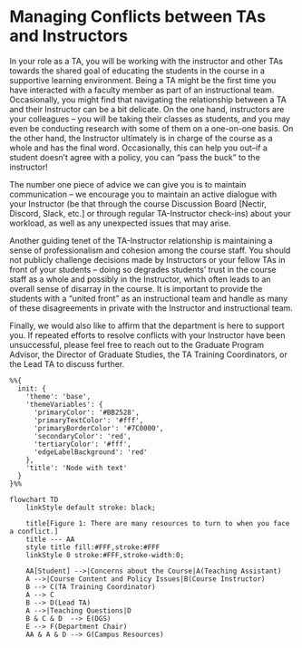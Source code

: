 # Managing Conflicts between TAs and Instructors

In your role as a TA, you will be working with the instructor and other TAs towards the shared goal of educating the students in the course in a supportive learning environment. Being a TA might be the first time you have interacted with a faculty member as part of an instructional team. Occasionally, you might find that navigating the relationship between a TA and their Instructor can be a bit delicate. On the one hand, instructors are your colleagues – you will be taking their classes as students, and you may even be conducting research with some of them on a one-on-one basis. On the other hand, the Instructor ultimately is in charge of the course as a whole and has the final word. Occasionally, this can help you out–if a student doesn’t agree with a policy, you can "pass the buck" to the instructor!

The number one piece of advice we can give you is to maintain communication –  we encourage you to maintain an active dialogue with your Instructor (be that through the course Discussion Board [Nectir, Discord, Slack, etc.] or through regular TA-Instructor check-ins) about your workload, as well as any unexpected issues that may arise. 

Another guiding tenet of the TA-Instructor relationship is maintaining a sense of professionalism and cohesion among the course staff. You should not publicly challenge decisions made by Instructors or your fellow TAs in front of your students – doing so degrades students’ trust in the course staff as a whole and possibly in the Instructor, which often leads to an overall sense of disarray in the course. It is important to provide the students with a "united front" as an instructional team and handle as many of these disagreements in private with the Instructor and instructional team.

Finally, we would also like to affirm that the department is here to support you. If repeated efforts to resolve conflicts with your Instructor have been unsuccessful, please feel free to reach out to the Graduate Program Advisor, the Director of Graduate Studies, the TA Training Coordinators, or the Lead TA to discuss further.

```mermaid
%%{
  init: {
    'theme': 'base',
    'themeVariables': {
      'primaryColor': '#BB2528',
      'primaryTextColor': '#fff',
      'primaryBorderColor': '#7C0000',
      'secondaryColor': 'red',
      'tertiaryColor': '#fff',
      'edgeLabelBackground': 'red'
    },
    'title': 'Node with text'
  }
}%%

flowchart TD
    linkStyle default stroke: black;
    
    title[Figure 1: There are many resources to turn to when you face a conflict.]
    title --- AA
    style title fill:#FFF,stroke:#FFF
    linkStyle 0 stroke:#FFF,stroke-width:0;
    
    AA[Student] -->|Concerns about the Course|A(Teaching Assistant)
    A -->|Course Content and Policy Issues|B(Course Instructor)
    B --> C(TA Training Coordinator)
    A --> C
    B --> D(Lead TA)
    A -->|Teaching Questions|D
    B & C & D  --> E(DGS) 
    E --> F(Department Chair)
    AA & A & D --> G(Campus Resources)
```
  